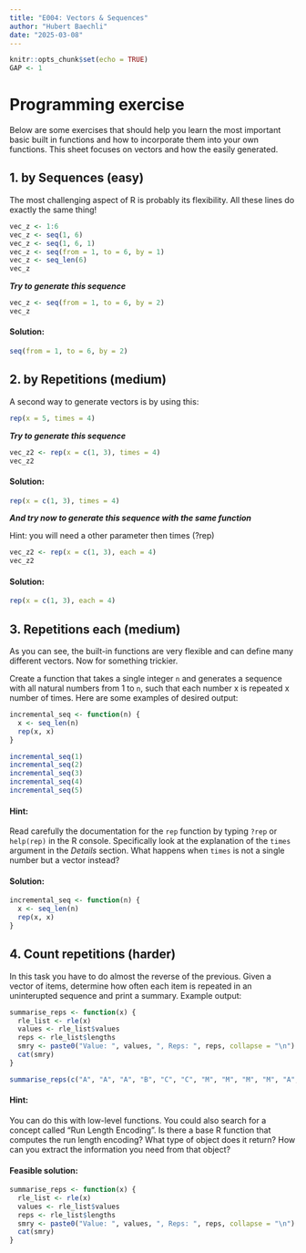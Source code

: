```yaml
---
title: "E004: Vectors & Sequences"
author: "Hubert Baechli"
date: "2025-03-08"
---
```


```r
knitr::opts_chunk$set(echo = TRUE)
GAP <- 1
```

# Programming exercise

Below are some exercises that should help you learn the most important basic built in functions and how to incorporate them into your own functions. This sheet focuses on vectors and how the easily generated.

## 1. by Sequences (easy)

The most challenging aspect of R is probably its flexibility. All these lines do exactly the same thing!

```r
vec_z <- 1:6
vec_z <- seq(1, 6)
vec_z <- seq(1, 6, 1)
vec_z <- seq(from = 1, to = 6, by = 1)
vec_z <- seq_len(6)
vec_z
```

***Try to generate this sequence***

```r
vec_z <- seq(from = 1, to = 6, by = 2)
vec_z
```

::: callout-tip
#### Solution:
```r
seq(from = 1, to = 6, by = 2)
```
:::

## 2. by Repetitions (medium)

A second way to generate vectors is by using this:

```r
rep(x = 5, times = 4)
```

***Try to generate this sequence***

```r
vec_z2 <- rep(x = c(1, 3), times = 4)
vec_z2
```

::: callout-tip
#### Solution:
```r
rep(x = c(1, 3), times = 4)
```
:::

***And try now to generate this sequence with the same function***

Hint: you will need a other parameter then times (?rep)

```r
vec_z2 <- rep(x = c(1, 3), each = 4)
vec_z2
```

::: callout-tip
#### Solution:
```r
rep(x = c(1, 3), each = 4)
```
:::

## 3. Repetitions each (medium)

As you can see, the built-in functions are very flexible and can define many different vectors. Now for something trickier.

Create a function that takes a single integer `n` and generates a sequence with all natural numbers from 1 to `n`, such that each number x is repeated x number of times. Here are some examples of desired output:

```r
incremental_seq <- function(n) {
  x <- seq_len(n)
  rep(x, x)
}
```

```r
incremental_seq(1)
incremental_seq(2)
incremental_seq(3)
incremental_seq(4)
incremental_seq(5)
```

::: callout-warning
#### Hint:
Read carefully the documentation for the `rep` function by typing `?rep` or `help(rep)` in the R console. Specifically look at the explanation of the `times` argument in the *Details* section. What happens when `times` is not a single number but a vector instead?
:::

::: callout-tip
#### Solution:
```r
incremental_seq <- function(n) {
  x <- seq_len(n)
  rep(x, x)
}
```
:::

## 4. Count repetitions (harder)

In this task you have to do almost the reverse of the previous. Given a vector of items, determine how often each item is repeated in an uninterupted sequence and print a summary. Example output:

```r
summarise_reps <- function(x) {
  rle_list <- rle(x)
  values <- rle_list$values
  reps <- rle_list$lengths
  smry <- paste0("Value: ", values, ", Reps: ", reps, collapse = "\n")
  cat(smry)
}
```

```r
summarise_reps(c("A", "A", "A", "B", "C", "C", "M", "M", "M", "M", "A", "A"))
```

::: callout-warning
#### Hint:
You can do this with low-level functions. You could also search for a concept called "Run Length Encoding". Is there a base R function that computes the run length encoding? What type of object does it return? How can you extract the information you need from that object?
:::

::: callout-tip
#### Feasible solution:
```r
summarise_reps <- function(x) {
  rle_list <- rle(x)
  values <- rle_list$values
  reps <- rle_list$lengths
  smry <- paste0("Value: ", values, ", Reps: ", reps, collapse = "\n")
  cat(smry)
}
```
:::
